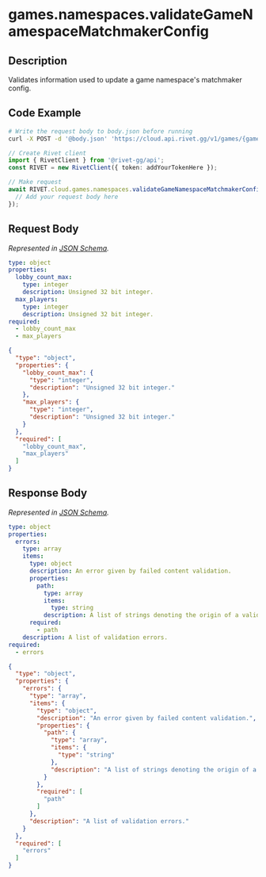 
# games.namespaces.validateGameNamespaceMatchmakerConfig

## Description

Validates information used to update a game namespace's matchmaker config.


## Code Example

<CodeGroup title='Request' tag='POST' label='https://cloud.api.rivet.gg/v1/games/{game_id}/namespaces/{namespace_id}/mm-config/validate'>

```bash {{ title: 'cURL' }}
# Write the request body to body.json before running
curl -X POST -d '@body.json' 'https://cloud.api.rivet.gg/v1/games/{game_id}/namespaces/{namespace_id}/mm-config/validate'
```

```ts
// Create Rivet client
import { RivetClient } from '@rivet-gg/api';
const RIVET = new RivetClient({ token: addYourTokenHere });

// Make request
await RIVET.cloud.games.namespaces.validateGameNamespaceMatchmakerConfig({
  // Add your request body here
});
```

</CodeGroup>


## Request Body

_Represented in [JSON Schema](https://json-schema.org/)._

<CodeGroup title='Request'>

```yaml
type: object
properties:
  lobby_count_max:
    type: integer
    description: Unsigned 32 bit integer.
  max_players:
    type: integer
    description: Unsigned 32 bit integer.
required:
  - lobby_count_max
  - max_players

```

```json
{
  "type": "object",
  "properties": {
    "lobby_count_max": {
      "type": "integer",
      "description": "Unsigned 32 bit integer."
    },
    "max_players": {
      "type": "integer",
      "description": "Unsigned 32 bit integer."
    }
  },
  "required": [
    "lobby_count_max",
    "max_players"
  ]
}
```

</CodeGroup>


## Response Body

_Represented in [JSON Schema](https://json-schema.org/)._

<CodeGroup title='Response'>

```yaml
type: object
properties:
  errors:
    type: array
    items:
      type: object
      description: An error given by failed content validation.
      properties:
        path:
          type: array
          items:
            type: string
          description: A list of strings denoting the origin of a validation error.
      required:
        - path
    description: A list of validation errors.
required:
  - errors

```

```json
{
  "type": "object",
  "properties": {
    "errors": {
      "type": "array",
      "items": {
        "type": "object",
        "description": "An error given by failed content validation.",
        "properties": {
          "path": {
            "type": "array",
            "items": {
              "type": "string"
            },
            "description": "A list of strings denoting the origin of a validation error."
          }
        },
        "required": [
          "path"
        ]
      },
      "description": "A list of validation errors."
    }
  },
  "required": [
    "errors"
  ]
}
```

</CodeGroup>

